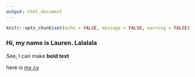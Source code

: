 ```yaml
---
output: html_document
---
```

```r
knitr::opts_chunk$set(echo = FALSE, message = FALSE, warning = FALSE)
```


### Hi, my name is Lauren. Lalalala

See, I can make **bold text** 

here is [my cv](http://Laurensilvatti.github.io/about_me/Lauren_CV.pdf)